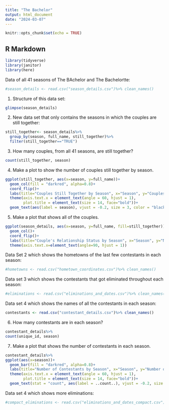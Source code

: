 ```yaml
---
title: "The Bachelor"
output: html_document
date: "2024-03-07"
---
```


```r
knitr::opts_chunk$set(echo = TRUE)
```

## R Markdown
```r
library(tidyverse)
library(janitor)
library(here)
```
Data of all 41 seasons of The BAchelor and The Bachelortte:
```r
#season_details <- read.csv("season_details.csv")%>% clean_names()
```
1. Structure of this data set:
```r
glimpse(season_details)
```

2. New data set that only contains the seasons in which the couples are still together:
```r
still_together<- season_details%>%
  group_by(season, full_name, still_together)%>%
  filter(still_together=="TRUE")
```

3. How many couples, from all 41 seasons, are still together?
```r
count(still_together, season)
```

4. Make a plot to show the number of couples still together by season. 
```r
ggplot(still_together, aes(x=season, y=full_name))+
  geom_col(fill = "darkred", alpha=0.8)+
  coord_flip()+
  labs(title="Couples Still Together by Season", x="Season", y="Couples")+
  theme(axis.text.x = element_text(angle = 60, hjust = 1),
        plot.title = element_text(size = 14, face="bold"))+
  geom_text(aes(label = season), vjust = -0.2, size = 3, color = "black")
```

5. Make a plot that shows all of the couples.
```r
ggplot(season_details, aes(x=season, y=full_name, fill=still_together))+
  geom_col()+
  coord_flip()+
  labs(title="Couple's Relationship Status by Season", x="Season", y="Name of Couples")+
  theme(axis.text.x=element_text(angle=90, hjust = 1))
```

Data Set 2 which shows the hometowns of the last few contestants in each season:
```r
#hometowns <- read.csv("hometown_coordinates.csv")%>% clean_names()
```

Data set 3 which shows the contestants that got eliminated throughout each season:
```r
#eliminations <- read.csv("eliminations_and_dates.csv")%>% clean_names()
```

Data set 4 which shows the names of all the contestants in each season:
```r
contestants <- read.csv("contestant_details.csv")%>% clean_names()
```

6. How many contestants are in each season?
```r
contestant_details%>%
count(unique_id, season)
```

7. Make a plot that shows the number of contestants in each season.
```r
contestant_details%>%
ggplot(aes(x=season))+
  geom_bar(fill = "darkred", alpha=0.8)+
  labs(title="Number of Contestants by Season", x="Season", y="Number of Contestants")+
  theme(axis.text.x = element_text(angle = 60, hjust = 1),
        plot.title = element_text(size = 14, face="bold"))+
  geom_text(stat = "count", aes(label = ..count..), vjust = -0.2, size = 3, color = "black")

```

Data set 4 which shows more eliminations:
```r
#compact_eliminations <- read.csv("eliminations_and_dates_compact.csv") %>% clean_names()
```













